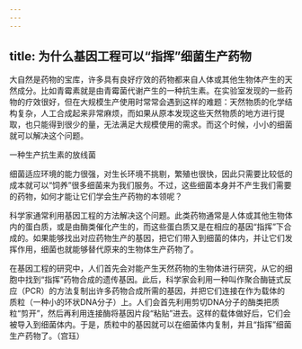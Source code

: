 ```yaml
---
---
---
```

title: 为什么基因工程可以“指挥”细菌生产药物
---






大自然是药物的宝库，许多具有良好疗效的药物都来自人体或其他生物体产生的天然成分。比如青霉素就是由青霉菌代谢产生的一种抗生素。在实验室发现的一些药物的疗效很好，但在大规模生产使用时常常会遇到这样的难题：天然物质的化学结构复杂，人工合成起来非常麻烦，而如果从原本发现这些天然物质的地方进行提取，也只能得到很少的量，无法满足大规模使用的需求。而这个时候，小小的细菌就可以解决这个问题。

一种生产抗生素的放线菌



细菌适应环境的能力很强，对生长环境不挑剔，繁殖也很快，因此只需要比较低的成本就可以“饲养”很多细菌来为我们服务。不过，这些细菌本身并不产生我们需要的药物，如何才能让它们学会生产药物的本领呢？

科学家通常利用基因工程的方法解决这个问题。此类药物通常是人体或其他生物体内的蛋白质，或是由酶类催化产生的，而这些蛋白质又是在相应的基因“指挥”下合成的。如果能够找出对应药物生产的基因，把它们带入到细菌的体内，并让它们发挥作用，细菌也就能够替代原来的生物体生产药物了。

在基因工程的研究中，人们首先会对能产生天然药物的生物体进行研究，从它的细胞中找到“指挥”药物合成的遗传基因。此后，科学家会利用一种叫作聚合酶链式反应（PCR）的方法复制出许多药物合成所需的基因，并把它们连接在作为载体的质粒（一种小的环状DNA分子）上。人们会首先利用剪切DNA分子的酶类把质粒“剪开”，然后再利用连接酶将基因片段“粘贴”进去。这样的载体做好后，它们会被导入到细菌体内。于是，质粒中的基因就可以在细菌体内复制，并且“指挥”细菌生产药物了。（宫珏）